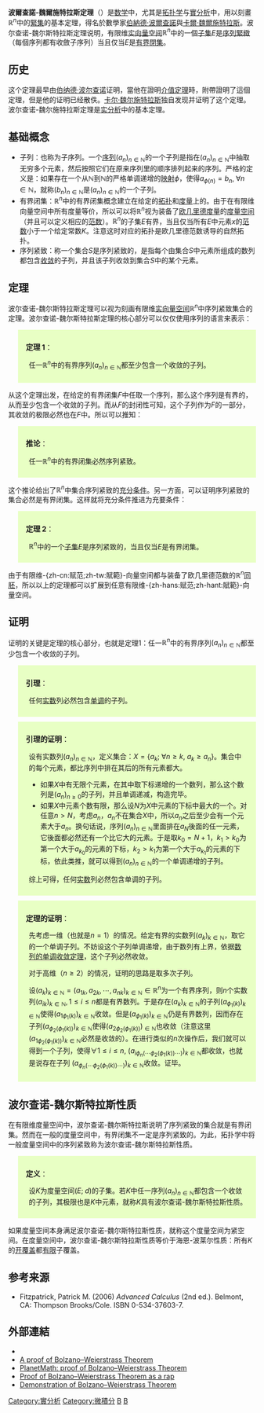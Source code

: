 '''波爾查諾-魏爾施特拉斯定理'''（{{lang-en|'''Bolzano–Weierstrass theorem'''}}）是[[数学|数学]]中，尤其是[[拓扑学|拓扑学]]与[[實分析|實分析]]中，用以刻畫 <math>\mathbb{R}^n</math>中的[[緊集|緊集]]的基本定理，得名於數學家[[伯納德·波爾查諾|伯納德·波爾查諾]]與[[卡爾·魏爾施特拉斯|卡爾·魏爾施特拉斯]]。波尔查诺-魏尔斯特拉斯定理说明，有限维[[实数|实]][[向量空间|向量空间]]<math>\mathbb{R}^n</math>中的一個[[子集|子集]]<math>E</math>是[[紧集|序列緊緻]]（每個序列都有收斂子序列）当且仅当<math>E</math>是[[有界|有界]][[閉集|閉集]]。

==历史==

这个定理最早由[[伯纳德·波尔查诺|伯纳德·波尔查诺]]证明，當他在證明[[介值定理|介值定理]]時，附帶證明了這個定理，但是他的证明已经散佚。[[卡尔·魏尔施特拉斯|卡尔·魏尔施特拉斯]]独自发现并证明了这个定理。波尔查诺-魏尔施特拉斯定理是[[实分析|实分析]]中的基本定理。

==基础概念==
*子列：也称为子序列。一个[[序列|序列]]<math>(a_n)_{n\in\mathbb{N}}</math>的一个子列是指在<math>(a_n)_{n\in\mathbb{N}}</math>中抽取无穷多个元素，然后按照它们在原来序列里的顺序排列起来的序列。严格的定义是：如果存在一个从<math>\mathbb{N}</math>到<math>\mathbb{N}</math>的严格单调递增的[[映射|映射]]<math>\phi</math>，使得<math>a_{\phi (n)} = b_n, \; \forall n\in\mathbb{N}</math>，就称<math>(b_n)_{n\in\mathbb{N}}</math>是<math>(a_n)_{n\in\mathbb{N}}</math>的一个子列。
*有界闭集：<math>\mathbb{R}^n</math>中的有界闭集概念建立在给定的[[拓扑|拓扑]]和[[度量|度量]]上的。由于在有限维向量空间中所有度量等价，所以可以将<math>\mathbb{R}^n</math>视为装备了[[欧几里德度量|欧几里德度量]]的[[度量空间|度量空间]]（并且可以定义相应的[[范数|范数]]）。<math>\mathbb{R}^n</math>的子集<math>E</math>有界，当且仅当所有<math>E</math>中元素<math>x</math>的[[范数|范数]]小于一个给定常数<math>K</math>。注意这时对应的拓扑是欧几里德范数诱导的自然拓扑。
*序列紧致：称一个集合<math>S</math>是序列紧致的，是指每个由集合<math>S</math>中元素所组成的数列都包含[[极限_(序列)|收敛]]的子列，并且该子列收敛到集合<math>S</math>中的某个元素。

==定理==
波尔查诺-魏尔斯特拉斯定理可以视为刻画有限维[[实数|实]][[向量空间|向量空间]]<math>\mathbb{R}^n</math>中序列紧致集合的定理。波尔查诺-魏尔斯特拉斯定理的核心部分可以仅仅使用序列的语言来表示：
<div style="margin-left:20px; margin-top:10px;padding-left:16px;padding-bottom:10px;padding-right:16px;padding-top:10px;background-color:#E8FFC4;width:90%;">
<div style="font-size:105%;">'''定理 1'''：
</div>
<div style="margin-left:6px;margin-top:6px;font-size:100%;">
任一<math>\mathbb{R}^n</math>中的有界序列<math>(a_n)_{n\in\mathbb{N}}</math>都至少包含一个收敛的子列。{{r|era|page1=56}}
</div>
</div>
从这个定理出发，在给定的有界闭集<math>F</math>中任取一个序列，那么这个序列是有界的，从而至少包含一个收敛的子列。而从<math>F</math>的封闭性可知，这个子列作为<math>F</math>的一部分，其收敛的极限必然也在<math>F</math>中。所以可以推知：
<div style="margin-left:20px; margin-top:10px;padding-left:16px;padding-bottom:10px;padding-right:16px;padding-top:10px;background-color:#E8FFC4;width:90%;">
<div style="font-size:105%;">'''推论'''：
</div>
<div style="margin-left:6px;margin-top:6px;font-size:100%;">
任一<math>\mathbb{R}^n</math>中的有界闭集必然序列紧致。{{r|era|page1=163}}
</div>
</div>
这个推论给出了<math>\mathbb{R}^n</math>中集合序列紧致的[[充分条件|充分条件]]。另一方面，可以证明序列紧致的集合必然是有界闭集。这样就将充分条件推进为充要条件：
<div style="margin-left:20px; margin-top:10px;padding-left:16px;padding-bottom:10px;padding-right:16px;padding-top:10px;background-color:#E8FFC4;width:90%;">
<div style="font-size:105%;">'''定理 2'''：
</div>
<div style="margin-left:6px;margin-top:6px;font-size:100%;">
<math>\mathbb{R}^n</math>中的一个[[子集|子集]]<math>E</math>是序列紧致的，当且仅当<math>E</math>是有界闭集。{{r|era|page1=163}}
</div>
</div>
由于有限维-{zh-cn:赋范;zh-tw:賦範}-向量空间都与装备了欧几里德范数的<math>\mathbb{R}^n</math>[[同胚|同胚]]，所以以上的定理都可以扩展到任意有限维-{zh-hans:赋范;zh-hant:賦範}-向量空间。{{r|avs|page1=132}}

==证明==
证明的关键是定理的核心部分，也就是定理1：任一<math>\mathbb{R}^n</math>中的有界序列<math>(a_n)_{n\in\mathbb{N}}</math>都至少包含一个收敛的子列。
<div style="margin-left:20px; margin-top:10px;padding-left:16px;padding-bottom:10px;padding-right:16px;padding-top:10px;background-color:#E8FFC4;width:90%;">
<div style="font-size:105%;">'''引理'''：
</div>
<div style="margin-left:6px;margin-top:6px;font-size:100%;">
任何[[实数|实数]]列必然包含[[单调函数|单调]]的子列。{{r|era|page1=55}}
</div>
</div>

<div style="margin-left:20px; margin-top:10px;padding-left:16px;padding-bottom:10px;padding-right:16px;padding-top:10px;background-color:#E8FFC4;width:90%;">
<div style="font-size:105%;">'''引理的证明'''：{{r|era|page1=55-56}}
</div>
<div style="margin-left:6px;margin-top:6px;font-size:100%;">
设有实数列<math>(a_n)_{n \in \mathbb{N}}</math>，定义集合：<math>X = \{ a_k ; \ \forall n \ge k , \ a_k \ge a_n \}</math>。集合中的每个元素，都比序列中排在其后的所有元素都大。
*如果<math>X</math>中有无限个元素，在其中取下标递增的一个数列，那么这个数列是<math>(a_n)_{n \ge 0}</math>的子列，并且单调递减，构造完毕。
*如果<math>X</math>中元素个数有限，那么设<math>N</math>为<math>X</math>中元素的下标中最大的一个。对任意<math>n > N</math>，考虑<math>a_n</math>，<math>a_n</math>不在集合<math>X</math>中，所以<math>a_n</math>之后至少会有一个元素大于<math>a_n</math>。换句话说，序列<math>(a_n)_{n \in \mathbb{N}}</math>里面排在<math>a_N</math>後面的任一元素，它後面都必然还有一个比它大的元素。于是取<math>k_0 = N+1</math>，<math>\scriptstyle k_1 > k_0</math>为第一个大于<math>a_{k_0}</math>的元素的下标，<math>\scriptstyle k_2 > k_1</math>为第一个大于<math>a_{k_1}</math>的元素的下标，依此类推，就可以得到<math>(a_n)_{n \in \mathbb{N}}</math>的一个单调递增的子列。

综上可得，任何[[实数|实数]]列必然包含单调的子列。
</div>
</div>

<div style="margin-left:20px; margin-top:10px;padding-left:16px;padding-bottom:10px;padding-right:16px;padding-top:10px;background-color:#E8FFC4;width:90%;">
<div style="font-size:105%;">'''定理的证明'''：{{r|era|page1=447}}
</div>
<div style="margin-left:6px;margin-top:6px;font-size:100%;"> 
先考虑一维（也就是<math>n = 1</math>）的情况。给定有界的实数列<math>(a_k)_{k \in \mathbb{N}}</math>，取它的一个单调子列。不妨设这个子列单调递增，由于数列有上界，依据[[单调收敛定理#单调实数序列的收敛性|数列的单调收敛定理]]，这个子列必然收敛。

对于高维（<math>n \geqslant 2</math>）的情况，证明的思路是取多次子列。

设<math>(a_k)_{k\in \mathbb{N}} = (a_{1k} , a_{2k} , \cdots , a_{nk})_{k\in \mathbb{N}} \in \mathbb{R}^n</math>为一个有界序列，则<math>n</math>个实数列<math>(a_{ik})_{k\in \mathbb{N}} , 1 \le i \le  n</math>都是有界数列。于是存在<math>(a_k)_{k\in \mathbb{N}}</math>的子列<math>(a_{\phi_1 ( k)})_{k \in \mathbb{N}}</math>使得<math>(a_{1 \phi_1 (k)})_{k\in \mathbb{N}}</math>收敛。但是<math>(a_{\phi_1 ( k)})_{k\in \mathbb{N}}</math>仍是有界数列，因而存在子列<math>(a_{\phi_2 (\phi_1 ( k))})_{k\in \mathbb{N}}</math>使得<math>(a_{2 \phi_2 (\phi_1 (k))})_{\in \mathbb{N}}</math>也收敛（注意这里<math>(a_{1 \phi_2 (\phi_1 (k))})_{k\in \mathbb{N}}</math>必然是收敛的）。在进行类似的<math>n</math>次操作后，我们就可以得到一个子列，使得<math>\forall 1 \le i \le n, \ (a_{i \phi_n ( \cdots \phi_2 (\phi_1 (k)) \cdots  )})_{k\in \mathbb{N}}</math>都收敛，也就是说存在子列<math> \ (a_{\phi_n ( \cdots \phi_2 (\phi_1 (k)) \cdots )})_{k\in \mathbb{N}}</math>收敛。证毕。
</div>
</div>

==波尔查诺-魏尔斯特拉斯性质==
在有限维度量空间中，波尔查诺-魏尔斯特拉斯说明了序列紧致的集合就是有界闭集。然而在一般的度量空间中，有界闭集不一定是序列紧致的。为此，拓扑学中将一般度量空间中的序列紧致称为波尔查诺-魏尔斯特拉斯性质。
<div style="margin-left:20px; margin-top:10px;padding-left:16px;padding-bottom:10px;padding-right:16px;padding-top:10px;background-color:#E8FFC4;width:90%;">
<div style="font-size:105%;">'''定义'''：
</div>
<div style="margin-left:6px;margin-top:6px;font-size:100%;">
设<math>K</math>为度量空间<math>(E ; \; d)</math>的子集。若<math>K</math>中任一序列<math>(a_n)_{n\in\mathbb{N}}</math>都包含一个收敛的子列，其极限也是<math>K</math>中元素，就称<math>K</math>具有波尔查诺-魏尔斯特拉斯性质。{{r|era|page1=598}}
</div>
</div>
如果度量空间本身满足波尔查诺-魏尔斯特拉斯性质，就称这个度量空间为紧空间。在度量空间中，波尔查诺-魏尔斯特拉斯性质等价于海恩-波莱尔性质：所有<math>K</math>的[[开覆盖|开覆盖]]都[[有限集合|有限]]子覆盖{{r|era|page1=602}}。

==参考来源==
{{reflist
|refs=
<ref name="era">{{cite book|author=Brian S. Thomson, Judith B. Bruckner, Andrew M. Bruckner|title=Elementary Real Analysis|year=2008|publisher=CreateSpace|isbn=9781434843678|language=en}}</ref>
<ref name="avs">{{cite book|author=Mustafa A. Akcoglu, Paul F.A. Bartha, Dzung Minh Ha|title=Analysis in Vector Spaces|year=2011|publisher=John Wiley & Sons|isbn=9781118164594}}</ref>  
}}
* Fitzpatrick, Patrick M. (2006) ''Advanced Calculus'' (2nd ed.). Belmont, CA: Thompson Brooks/Cole. ISBN 0-534-37603-7.

==外部連結==
{{refbegin}}
* {{springer|title=Bolzano-Weierstrass theorem|id=p/b016880}}
* [http://ram.rachum.com/bw.htm A proof of Bolzano–Weierstrass Theorem] {{Wayback|url=http://ram.rachum.com/bw.htm |date=20160316114127 }}
* [http://planetmath.org/?op=getobj&from=objects&id=2129 PlanetMath: proof of Bolzano–Weierstrass Theorem] {{Wayback|url=http://planetmath.org/?op=getobj&from=objects&id=2129 |date=20210417054732 }}
* [http://www.youtube.com/watch?v=dfO18klwKHg Proof of Bolzano–Weierstrass Theorem as a rap] {{Wayback|url=http://www.youtube.com/watch?v=dfO18klwKHg |date=20201120003419 }}
* [http://www.nakedprogrammer.com/BalzanoWeierstrass.html  Demonstration of Bolzano–Weierstrass Theorem ] {{Wayback|url=http://www.nakedprogrammer.com/BalzanoWeierstrass.html |date=20131226021451 }}
{{refend}}

{{点集拓扑}}

{{DEFAULTSORT:Bolzano–Weierstrass}}
[[Category:實分析|Category:實分析]]
[[Category:微積分|Category:微積分]]
[[Category:點集拓撲學|B]]
[[Category:数学定理|B]]